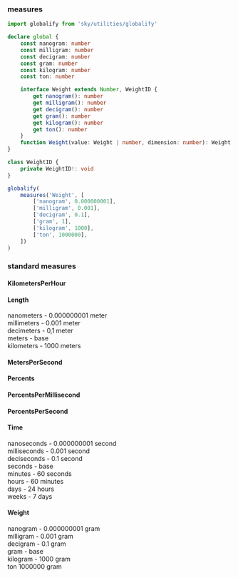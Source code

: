 ### measures

```ts
import globalify from 'sky/utilities/globalify'

declare global {
    const nanogram: number
    const milligram: number
    const decigram: number
    const gram: number
    const kilogram: number
    const ton: number

    interface Weight extends Number, WeightID {
        get nanogram(): number
        get milligram(): number
        get decigram(): number
        get gram(): number
        get kilogram(): number
        get ton(): number
    }
    function Weight(value: Weight | number, dimension: number): Weight
}

class WeightID {
    private WeightID!: void
}

globalify(
    measures('Weight', [
        ['nanogram', 0.000000001],
        ['milligram', 0.001],
        ['decigram', 0.1],
        ['gram', 1],
        ['kilogram', 1000],
        ['ton', 1000000],
    ])
)
```

### standard measures
#### KilometersPerHour

#### Length
nanometers - 0.000000001 meter <br/>
millimeters - 0.001 meter <br/>
decimeters - 0,1 meter <br/>
meters - base\
kilometers - 1000 meters

#### MetersPerSecond

#### Percents

#### PercentsPerMillisecond

#### PercentsPerSecond

#### Time
nanoseconds - 0.000000001 second <br/>
milliseconds - 0.001 second <br/>
deciseconds - 0.1 second <br/>
seconds - base <br/>
minutes - 60 seconds <br/>
hours - 60 minutes <br/>
days - 24 hours <br/>
weeks - 7 days

#### Weight
nanogram - 0.000000001 gram <br/>
milligram - 0.001 gram <br/>
decigram - 0.1 gram <br/>
gram - base <br/>
kilogram - 1000 gram <br/>
ton 1000000 gram
